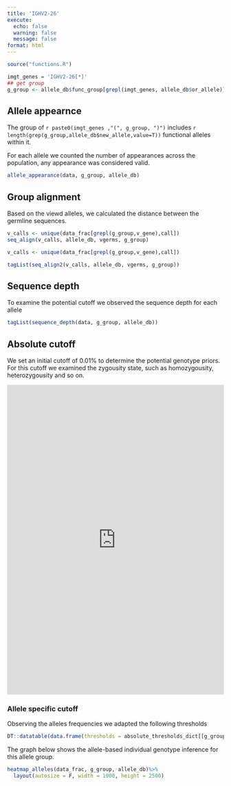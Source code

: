```yaml
---
title: 'IGHV2-26'
execute:
  echo: false
  warning: false
  message: false
format: html
---
```

```r
source("functions.R")
```

```r
imgt_genes = 'IGHV2-26[*]'
## get group
g_group <- allele_db$func_group[grepl(imgt_genes, allele_db$or_allele)] %>% unique()
```

## Allele appearnce 

The group of `r paste0(imgt_genes ,"(", g_group, ")")` includes `r length(grep(g_group,allele_db$new_allele,value=T))` functional alleles within it.

For each allele we counted the number of appearances across the population, any appearance was considered valid. 

```r
allele_appearance(data, g_group, allele_db)
```

## Group alignment

Based on the viewd alleles, we calculated the distance between the germline sequences.

```r
v_calls <- unique(data_frac[grepl(g_group,v_gene),call])
seq_align(v_calls, allele_db, vgerms, g_group)
```

```r
v_calls <- unique(data_frac[grepl(g_group,v_gene),call])

tagList(seq_align2(v_calls, allele_db, vgerms, g_group))
```

## Sequence depth

To examine the potential cutoff we observed the sequence depth for each allele

```r
tagList(sequence_depth(data, g_group, allele_db))
```

## Absolute cutoff

We set an initial cutoff of $0.01\%$ to determine the potential genotype priors. For this cutoff we examined the zygousity state, such as homozygousity, heterozygousity and so on.

```{=html}
 <iframe id="example1" src=" https://peresay.shinyapps.io/absolute_usage_app/?g_group=%22IGHVF6-G32%22" style="border: none; width: 100%; height: 720px" frameborder="0"></iframe>
```

### Allele specific cutoff

Observing the alleles frequencies we adapted the following thresholds

```r
DT::datatable(data.frame(thresholds = absolute_thresholds_dict[[g_group]]))
```

The graph below shows the allele-based individual genotype inference for this allele group.

```r
heatmap_alleles(data_frac, g_group, allele_db)%>%
  layout(autosize = F, width = 1000, height = 2500)
```
